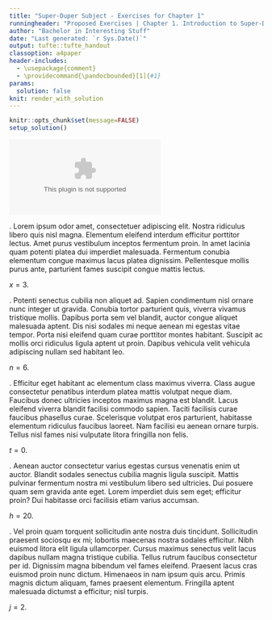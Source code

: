 ```yaml
---
title: "Super-Duper Subject - Exercises for Chapter 1"
runningheader: "Proposed Exercises | Chapter 1. Introduction to Super-Duper Subject"
author: "Bachelor in Interesting Stuff"
date: "Last generated: `r Sys.Date()`"
output: tufte::tufte_handout
classoption: a4paper
header-includes:
  - \usepackage{comment}
  - \providecommand{\pandocbounded}[1]{#1}
params:
  solution: false
knit: render_with_solution
---
```


```r
knitr::opts_chunk$set(message=FALSE)
setup_solution()
```

::: {.marginfigure data-latex="[-31mm]"}
![](assets/acronimo_nombre3l.eps)
:::

\newthought{Exercise 1}.
Lorem ipsum odor amet, consectetuer adipiscing elit. Nostra ridiculus libero quis nisl magna. Elementum eleifend interdum efficitur porttitor lectus. Amet purus vestibulum inceptos fermentum proin. In amet lacinia quam potenti platea dui imperdiet malesuada. Fermentum conubia elementum congue maximus lacus platea dignissim. Pellentesque mollis purus ante, parturient fames suscipit congue mattis lectus.

::: {.marginfigure data-latex="[-7mm]"}
\newthought{Solution:} $x = 3$.
:::

::: {.solution data-latex=""}
\begin{align*}
  x &= ... \\
    &= ... \\
    &= ... \\
    &= 3
\end{align*}
:::

\newthought{Exercise 2}.
Potenti senectus cubilia non aliquet ad. Sapien condimentum nisl ornare nunc integer ut gravida. Conubia tortor parturient quis, viverra vivamus tristique mollis. Dapibus porta sem vel blandit, auctor congue aliquet malesuada aptent. Dis nisi sodales mi neque aenean mi egestas vitae tempor. Porta nisi eleifend quam curae porttitor montes habitant. Suscipit ac mollis orci ridiculus ligula aptent ut proin. Dapibus vehicula velit vehicula adipiscing nullam sed habitant leo.

::: {.marginfigure data-latex="[-7mm]"}
\newthought{Solution:} $n = 6$.
:::

::: {.solution data-latex=""}
\begin{align*}
  n &= ... \\
    &= ... \\
    &= ... \\
    &= 6
\end{align*}
:::

\newthought{Exercise 3}.
Efficitur eget habitant ac elementum class maximus viverra. Class augue consectetur penatibus interdum platea mattis volutpat neque diam. Faucibus donec ultricies inceptos maximus magna est blandit. Lacus eleifend viverra blandit facilisi commodo sapien. Taciti facilisis curae faucibus phasellus curae. Scelerisque volutpat eros parturient, habitasse elementum ridiculus faucibus laoreet. Nam facilisi eu aenean ornare turpis. Tellus nisl fames nisi vulputate litora fringilla non felis.

::: {.marginfigure data-latex="[-7mm]"}
\newthought{Solution:} $t = 0$.
:::

::: {.solution data-latex=""}
\begin{align*}
  t &= ... \\
    &= ... \\
    &= ... \\
    &= 0
\end{align*}
:::

\newthought{Exercise 4}.
Aenean auctor consectetur varius egestas cursus venenatis enim ut auctor. Blandit sodales senectus cubilia magnis ligula suscipit. Mattis pulvinar fermentum nostra mi vestibulum libero sed ultricies. Dui posuere quam sem gravida ante eget. Lorem imperdiet duis sem eget; efficitur proin? Dui habitasse orci facilisis etiam varius accumsan.

::: {.marginfigure data-latex="[-7mm]"}
\newthought{Solution:} $h = 20$.
:::

::: {.solution data-latex=""}
\begin{align*}
  h &= ... \\
    &= ... \\
    &= ... \\
    &= 30
\end{align*}
:::

\newthought{Exercise 5}.
Vel proin quam torquent sollicitudin ante nostra duis tincidunt. Sollicitudin praesent sociosqu ex mi; lobortis maecenas nostra sodales efficitur. Nibh euismod litora elit ligula ullamcorper. Cursus maximus senectus velit lacus dapibus nullam magna tristique cubilia. Tellus rutrum faucibus consectetur per id. Dignissim magna bibendum vel fames eleifend. Praesent lacus cras euismod proin nunc dictum. Himenaeos in nam ipsum quis arcu. Primis magnis dictum aliquam, fames praesent elementum. Fringilla aptent malesuada dictumst a efficitur; nisl turpis.

::: {.marginfigure data-latex="[-7mm]"}
\newthought{Solution:} $j = 2$.
:::

::: {.solution data-latex=""}
\begin{align*}
  j &= ... \\
    &= ... \\
    &= ... \\
    &= 2
\end{align*}
:::
